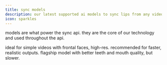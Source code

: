 ```yaml
---
title: sync models
description: our latest supported ai models to sync lips from any video to any audio
icon: sparkles
---
```


models are what power the sync api. they are the core of our technology and used throughout the api.

<CardGroup cols={3} rows={1}>
  <Card title="lipsync-1.6.0" icon="circle-check" href="/models/1.6.0">
    ideal for simple videos with frontal faces, high-res.
  </Card>
  <Card title="lipsync-1.7.1" icon="star" href="/models/1.7.1">
    recommended for faster, realistic outputs.
  </Card>
  <Card title="lipsync-1.8.0-beta" icon="flask" href="/models/1.8.0">
    flagship model with better teeth and mouth quality, but slower.
  </Card>
</CardGroup>
